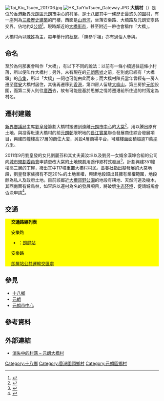 [[File:Tai_Kiu_Tsuen_201706.jpg|thumb]]
[[File:HK_TaiYiuTsuen_Gateway.JPG|thumb]]
'''大橋村'''（{{lang-en|Tai Kiu Tsuen}}）是位於[[香港|香港]][[新界|新界]][[元朗區|元朗區]][[元朗市中心|元朗市中心]]的村落，是[[十八鄉|十八鄉]]其中一條歷史最悠久的[[圍村|圍村]]，有一座列為[[香港三級歷史建築列表|三級歷史建築]]的門樓，西面是[[山貝河|山貝河]]，坐落安樂路、大橋路及元朗安寧路交界，佔地約2[[公頃|公頃]]<ref>{{cite news |language=zh-hk |url=http://paper.wenweipo.com/2008/02/02/ME0802020002.htm |title=長實重建大橋村提搬村計劃 |publisher=[[文汇报_(香港)|''paper.wenweipo.com'']] |date=2008-02-02 |accessdate=2011-10-25 |archive-date=2018-07-26 |archive-url=https://web.archive.org/web/20180726041450/http://paper.wenweipo.com/2008/02/02/ME0802020002.htm |dead-url=no }}</ref>。現時鄰近的[[大橋街市|大橋街市]]，甚至附近一帶也會稱作「大橋」。

大橋村內以[[陳姓|陳姓]]為主，每年舉行的[[秋祭|秋祭]]，「陳參乎祖」亦有過佰人參與。

==命名==
至於為何那裏會叫作「大橋」，有以下不同的說法：以前有一條小橋通往這條小村落，所以便叫作大橋村；另外，未有現在的[[元朗舊墟|元朗舊墟]]之前，在別處已經有「大橋墩」的[[市集|市集]]，所以「大橋」一詞也可能由此而來；而大橋村陳氏當年曾經有一房人遷至[[寶安縣|寶安]]大橋村居住，其後再遷移到[[香港|香港]]，第四房人留駐[[大嶼山|大嶼山]]，第三房於[[元朗|元朗]]設圍，而第二房人則往[[廣西|廣西]]去，故有可能是基於思鄉之情將遷港前所住過的村落定為村名。

==遷村建議==
[[新界鄉議局|新界鄉議局]]主席[[劉皇發|劉皇發]]籌劃大橋村搬遷到遠離[[元朗市中心|元朗市中心]]的[[大棠|大棠]]<ref>{{cite news |language=zh-hk |url=http://news.sina.com.hk/cgi-bin/nw/show.cgi/19/1/1/628125/1.html |title=水患為由 劉皇發等申遷大橋村 |work=[[明報|明報]] |publisher=[[新浪|''news.sina.com.hk'']] |date=2008-02-02 |accessdate=2011-10-25 }}{{Dead link|date=2019年10月 |bot=InternetArchiveBot |fix-attempted=yes }}</ref>，用以騰出原有土地，與投得毗連大橋村的前[[元朗邨|元朗邨]]限呎地的[[長江實業|長江實業]]聯合發展商住綜合發展項目，興建四幢樓高27層的商住大廈，另設4層商場平台，可建樓面面積超逾11萬[[平方米|平方米]]。

2011年9月劉皇發的女兒劉麗芬和其丈夫黃汝坤以及劉另一女婿余漢坤合組的公司向[[城市規劃委員會|城市規劃委員會]]申請更改大棠的土地規劃用途作鄉村式發展<ref>{{cite news |language=zh-hk |url=http://news.mingpao.com/20111025/gnc1.htm |title=劉皇發家族發展大棠遭反對 |publisher=[[明報|''news.mingpao.com'']] |date=2011-10-25 |accessdate=2011-10-25 |archive-date=2011-10-26 |archive-url=https://web.archive.org/web/20111026194540/http://news.mingpao.com/20111025/gnc1.htm |dead-url=no }}</ref>，計劃興建351幢樓高三層的[[新界小型屋宇政策|丁屋]]，撥出其中117幢重置大橋村村民。[[長春社|長春社]]指出擬發展的大棠地段，劉皇發家族擁有不足20‰的土地業權，興建地段超出其擁有業權範圍，地段餘為私人及政府土地。目前該鄰近[[大欖郊野公園|大欖郊野公園]]的地段有耕地、天然河道及樹木，其西南面有鷺鳥林，如容許以遷村為名的發展項目，將破壞[[生态环境|生态环境]]，促請城規會否決申請<ref>{{cite news |language=zh-hk |url=http://hk.apple.nextmedia.com/template/apple/art_main.php?iss_id=20111025&sec_id=4104&subsec_id=11867&art_id=15736523 |title=大橋村搬遷恐損生態 環團促城規會否決 |publisher=[[蘋果日報_(香港)|''hk.apple.nextmedia.com'']] |date=2011-10-25 |accessdate=2011-10-25}}</ref>。

==交通==
<div class="NavFrame collapsed" style="color: black; background-color: #FFFF00; margin: 0 auto; padding: 0 10px; text-align: left;"><div class="NavHead" style="background-color: #FFFF00; margin: 0 auto; padding: 0 10px; font-weight:normal;">'''交通路線列表'''</div><div class="NavContent" style="background-color: #FFFF00; margin: 0 auto; padding: 0 10px;">
;安樂路
*{{港鐵路線標誌|TML}}：[[朗屏站|朗屏站]]
;安樂路
{{港鐵巴士簡單列表|K68|K73|K74}}
;[[朗屏站公共運輸交匯處|朗屏站公共運輸交匯處]]
{{港鐵巴士簡單列表|268B|268C|268P}}
{{過海隧道巴士簡單列表|968X|P968_s}}
{{大嶼山巴士簡單列表|A37}}
</div></div>

==參見==
*[[十八鄉|十八鄉]]
*[[元朗|元朗]]
*[[元朗市中心|元朗市中心]]

==參考資料==
{{reflist}}

==外部連結==
*[http://blog.terewong.com/archives/tag/%E5%A4%A7%E6%A9%8B%E6%9D%91 消失中的村落 – 元朗大橋村]{{Wayback|url=http://blog.terewong.com/archives/tag/%E5%A4%A7%E6%A9%8B%E6%9D%91 |date=20110921011726 }}

[[Category:十八鄉|Category:十八鄉]]
[[Category:香港圍頭鄉村|Category:香港圍頭鄉村]]
[[Category:元朗區鄉村|Category:元朗區鄉村]]